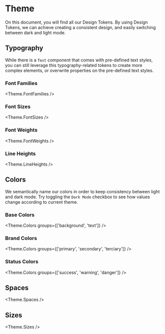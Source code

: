 

<Meta title="Overview/Theme" />

# Theme

On this document, you will find all our Design Tokens. By using Design Tokens,
we can achieve creating a consistent design, and easily switching between dark
and light mode.

## Typography

While there is a `Text` component that comes with pre-defined text styles, you
can still leverage this typography-related tokens to create more complex
elements, or overwrite properties on the pre-defined text styles.

### Font Families

<Theme.FontFamilies />

### Font Sizes

<Theme.FontSizes />

### Font Weights

<Theme.FontWeights />

### Line Heights

<Theme.LineHeights />

## Colors

We semantically name our colors in order to keep consistency between light and
dark mode. Try toggling the `Dark Mode` checkbox to see how values change
according to current theme.

### Base Colors

<Theme.Colors groups={['background', 'text']} />

### Brand Colors

<Theme.Colors groups={['primary', 'secondary', 'terciary']} />

### Status Colors

<Theme.Colors groups={['success', 'warning', 'danger']} />

## Spaces

<Theme.Spaces />

## Sizes

<Theme.Sizes />

<!-- ## Radius

## Shadows -->
